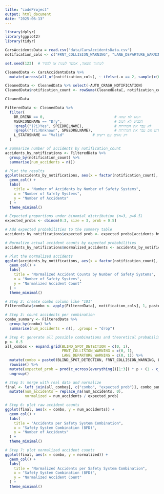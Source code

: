 ```yaml
---
title: "codeProject"
output: html_document
date: "2025-06-13"
---
```


```r
library(dplyr)
library(ggplot2)
library(tidyr)

```

```r

CarsAccidentsData = read.csv("data/CarsAccidentsData.csv")
notification_cols <- c("FRNT_COLLISION_WARNING", "LANE_DEPARTURE_WARNING", "BLIND_SPOT_DETECTION")

```

```r

set.seed(123)  # לשחזור תוצאה, אפשר לשנות או להסיר

CleanedData <- CarsAccidentsData %>%
  mutate(across(all_of(notification_cols), ~ ifelse(.x == 2, sample(c(0, 1), size = length(.x), replace = TRUE), .x)))

CleanedData <- CleanedData %>% select(-AUTO_CRASH_NOTIFICATION)
CleanedData$notification_count <- rowSums(CleanedData[, notification_cols] == 1)

CleanedData

```

```r

FilteredData <- CleanedData %>%
  filter(
    DR_DRINK == 0,                                # הנהג לא שתה
    VSURCONDNAME == "Dry",                        # הכביש לא רטוב
    !grepl("(?i)Yes", SPEEDRELNAME),              # לא עבר את המהירות
    !grepl("(?i)Unknown", SPEEDRELNAME),          # לא ידוע אם עבר את המהירות
    L_STATUSNAME == "Valid"             # רק נהגים עם רישיון
  )
```

```r
# Summarize number of accidents by notification_count
accidents_by_notifications <- FilteredData %>%
  group_by(notification_count) %>%
  summarise(num_accidents = n())

# Plot the results
ggplot(accidents_by_notifications, aes(x = factor(notification_count), y = num_accidents)) +
  geom_col() +
  labs(
    title = "Number of Accidents by Number of Safety Systems",
    x = "Number of Safety Systems",
    y = "Number of Accidents"
  ) +
  theme_minimal()
```


```r
# Expected proportions under binomial distribution (n=3, p=0.5)
expected_probs <- dbinom(0:3, size = 3, prob = 0.5)

# Add expected probabilities to the summary table
accidents_by_notifications$expected_prob <- expected_probs[accidents_by_notifications$notification_count + 1]  # +1 because R is 1-indexed

# Normalize actual accident counts by expected probabilities
accidents_by_notifications$normalized_accidents <- accidents_by_notifications$num_accidents / accidents_by_notifications$expected_prob

# Plot the normalized accidents
ggplot(accidents_by_notifications, aes(x = factor(notification_count), y = normalized_accidents)) +
  geom_col() +
  labs(
    title = "Normalized Accident Counts by Number of Safety Systems",
    x = "Number of Safety Systems",
    y = "Normalized Accident Count"
  ) +
  theme_minimal()

```

```r

# Step 2: create combo column like "101"
FilteredData$combo <- apply(FilteredData[, notification_cols], 1, paste0, collapse = "")

# Step 3: count accidents per combination
combo_summary <- FilteredData %>%
  group_by(combo) %>%
  summarise(num_accidents = n(), .groups = "drop")

# Step 4: generate all possible combinations and theoretical probabilities (assuming p = 0.5)
p <- 0.5
all_combos <- expand.grid(BLIND_SPOT_DETECTION = c(0, 1),
                          FRNT_COLLISION_WARNING = c(0, 1),
                          LANE_DEPARTURE_WARNING = c(0, 1)) %>%
  mutate(combo = paste0(BLIND_SPOT_DETECTION, FRNT_COLLISION_WARNING, LANE_DEPARTURE_WARNING)) %>%
  rowwise() %>%
  mutate(expected_prob = prod(c_across(everything()[1:3]) * p + (1 - c_across(everything()[1:3])) * (1 - p))) %>%
  ungroup()

# Step 5: merge with real data and normalize
final <- left_join(all_combos[, c("combo", "expected_prob")], combo_summary, by = "combo") %>%
  mutate(num_accidents = replace_na(num_accidents, 0),
         normalized = num_accidents / expected_prob)

# Step 6: plot raw accident counts
ggplot(final, aes(x = combo, y = num_accidents)) +
  geom_col() +
  labs(
    title = "Accidents per Safety System Combination",
    x = "Safety System Combination (BFD)",
    y = "Number of Accidents"
  ) +
  theme_minimal()

# Step 7: plot normalized accident counts
ggplot(final, aes(x = combo, y = normalized)) +
  geom_col() +
  labs(
    title = "Normalized Accidents per Safety System Combination",
    x = "Safety System Combination (BFD)",
    y = "Normalized Accident Count"
  ) +
  theme_minimal()
```

```r







```


